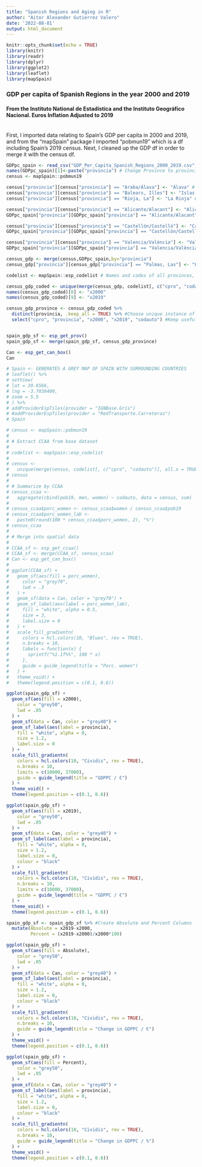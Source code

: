 ```yaml
---
title: "Spanish Regions and Aging in R"
author: "Aitor Alexander Gutierrez Valero"
date: '2022-08-01'
output: html_document
---
```


```r
knitr::opts_chunk$set(echo = TRUE)
library(knitr)
library(readr)
library(dplyr)
library(ggplot2)
library(leaflet)
library(mapSpain)
```
### GDP per capita of Spanish Regions in the year 2000 and 2019
#### From the Instituto National de Estadística and the Instituto Geográfico Nacional. Euros Inflation Adjusted to 2019
<br>
First, I imported data relating to Spain's GDP per capita in 2000 and 2019, and from the "mapSpain" package I imported "pobmun19" which is a df  including Spain's 2019 census. Next, I cleaned up the GDP df in order to merge it with the census df.

```r
GDPpc_spain <- read_csv("GDP_Per_Capita_Spanish_Regions_2000_2019.csv",) #Import Spanish Provinces Data
names(GDPpc_spain)[1]<-paste("provincia") # Change Province to provincia
census <- mapSpain::pobmun19

census["provincia"][census["provincia"] == "Araba/Álava"] <- "Álava" # Change alava
census["provincia"][census["provincia"] == "Balears, Illes"] <- "Islas Baleraes" # Change islas baleares
census["provincia"][census["provincia"] == "Rioja, La"] <- "La Rioja" #Change La Rioja

census["provincia"][census["provincia"] == "Alicante/Alacant"] <- "Alicante" #Change Alicante for both
GDPpc_spain["provincia"][GDPpc_spain["provincia"] == "Alicante/Alacant"] <- "Alicante" 

census["provincia"][census["provincia"] == "Castellón/Castelló"] <- "Castellón" #Change Castellón for both
GDPpc_spain["provincia"][GDPpc_spain["provincia"] == "Castellón/Castelló"] <- "Castellón" 

census["provincia"][census["provincia"] == "Valencia/València"] <- "Valencia" #Change Valencia for both
GDPpc_spain["provincia"][GDPpc_spain["provincia"] == "Valencia/València"] <- "Valencia" 

census_gdp <- merge(census,GDPpc_spain,by="provincia")
census_gdp["provincia"][census_gdp["provincia"] == "Palmas, Las"] <- "Las Palmas" #Change Las Palmas

codelist <- mapSpain::esp_codelist # Names and codes of all provinces, autonomous territories, and cities.

census_gdp_coded <- unique(merge(census_gdp, codelist[, c("cpro", "codauto")], all.x = TRUE))
names(census_gdp_coded)[8] <- "x2000"
names(census_gdp_coded)[9] <- "x2019"

census_gdp_province <- census_gdp_coded %>%
  distinct(provincia, .keep_all = TRUE) %>% #Choose unique instance of provincia
  select("cpro", "provincia", "x2000", "x2019", "codauto") #Keep useful columns


spain_gdp_sf <- esp_get_prov()
spain_gdp_sf <- merge(spain_gdp_sf, census_gdp_province)

Can <- esp_get_can_box()
Can
```

```r
# Spain <- GENERATES A GREY MAP OF SPAIN WITH SURROUNDING COUNTRIES
# leaflet() %>%
# setView(
# lat = 39.6566,
# lng = -3.7038400,
# zoom = 5.5
# ) %>%
# addProviderEspTiles(provider = "IGNBase.Gris")
# #addProviderEspTiles(provider = "RedTransporte.Carreteras")
# Spain

# census <- mapSpain::pobmun19
# 
# # Extract CCAA from base dataset
# 
# codelist <- mapSpain::esp_codelist
# 
# census <-
#   unique(merge(census, codelist[, c("cpro", "codauto")], all.x = TRUE))
# census
# 
# # Summarize by CCAA
# census_ccaa <-
#   aggregate(cbind(pob19, men, women) ~ codauto, data = census, sum)
# 
# census_ccaa$porc_women <- census_ccaa$women / census_ccaa$pob19
# census_ccaa$porc_women_lab <-
#   paste0(round(100 * census_ccaa$porc_women, 2), "%")
# census_ccaa
# 
# # Merge into spatial data
# 
# CCAA_sf <- esp_get_ccaa()
# CCAA_sf <- merge(CCAA_sf, census_ccaa)
# Can <- esp_get_can_box()
# 
# ggplot(CCAA_sf) +
#   geom_sf(aes(fill = porc_women),
#     color = "grey70",
#     lwd = .3
#   ) +
#   geom_sf(data = Can, color = "grey70") +
#   geom_sf_label(aes(label = porc_women_lab),
#     fill = "white", alpha = 0.5,
#     size = 3,
#     label.size = 0
#   ) +
#   scale_fill_gradientn(
#     colors = hcl.colors(10, "Blues", rev = TRUE),
#     n.breaks = 10,
#     labels = function(x) {
#       sprintf("%1.1f%%", 100 * x)
#     },
#     guide = guide_legend(title = "Porc. women")
#   ) +
#   theme_void() +
#   theme(legend.position = c(0.1, 0.6))
```

```r
ggplot(spain_gdp_sf) +
  geom_sf(aes(fill = x2000),
    color = "grey50",
    lwd = .05
  ) +
  geom_sf(data = Can, color = "grey40") +
  geom_sf_label(aes(label = provincia),
    fill = "white", alpha = 0,
    size = 1.2,
    label.size = 0
  ) +
  scale_fill_gradientn(
    colors = hcl.colors(10, "Cividis", rev = TRUE),
    n.breaks = 10,
    limits = c(10000, 37000),
    guide = guide_legend(title = "GDPPC / €")
  ) +
  theme_void() +
  theme(legend.position = c(0.1, 0.6))
```

```r
ggplot(spain_gdp_sf) +
  geom_sf(aes(fill = x2019),
    color = "grey50",
    lwd = .05
  ) +
  geom_sf(data = Can, color = "grey40") +
  geom_sf_label(aes(label = provincia),
    fill = "white", alpha = 0,
    size = 1.2,
    label.size = 0,
    colour = "black"
  ) +
  scale_fill_gradientn(
    colors = hcl.colors(10, "Cividis", rev = TRUE),
    n.breaks = 10,
    limits = c(10000, 37000),
    guide = guide_legend(title = "GDPPC / €")
  ) +
  theme_void() +
  theme(legend.position = c(0.1, 0.6))
```

```r
spain_gdp_sf <- spain_gdp_sf %>% #Create Absolute and Percent Columns
  mutate(Absolute = x2019-x2000,
         Percent = (x2019-x2000)/x2000*100)

ggplot(spain_gdp_sf) +
  geom_sf(aes(fill = Absolute),
    color = "grey50",
    lwd = .05
  ) +
  geom_sf(data = Can, color = "grey40") +
  geom_sf_label(aes(label = provincia),
    fill = "white", alpha = 0,
    size = 1.2,
    label.size = 0,
    colour = "black"
  ) +
  scale_fill_gradientn(
    colors = hcl.colors(10, "Cividis", rev = TRUE),
    n.breaks = 10,
    guide = guide_legend(title = "Change in GDPPC / €")
  ) +
  theme_void() +
  theme(legend.position = c(0.1, 0.6))
```

```r
ggplot(spain_gdp_sf) +
  geom_sf(aes(fill = Percent),
    color = "grey50",
    lwd = .05
  ) +
  geom_sf(data = Can, color = "grey40") +
  geom_sf_label(aes(label = provincia),
    fill = "white", alpha = 0,
    size = 1.2,
    label.size = 0,
    colour = "black"
  ) +
  scale_fill_gradientn(
    colors = hcl.colors(10, "Cividis", rev = TRUE),
    n.breaks = 10,
    guide = guide_legend(title = "Change in GDPPC / %")
  ) +
  theme_void() +
  theme(legend.position = c(0.1, 0.6))
```

